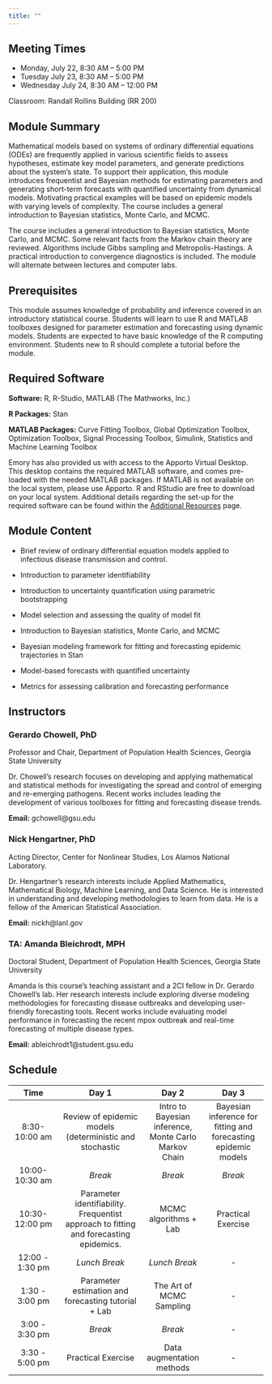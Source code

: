 ```yaml
---
title: ""
---
```


## Meeting Times

-   Monday, July 22, 8:30 AM – 5:00 PM
-   Tuesday July 23, 8:30 AM – 5:00 PM
-   Wednesday July 24, 8:30 AM – 12:00 PM

Classroom: Randall Rollins Building (RR 200)

## Module Summary

Mathematical models based on systems of ordinary differential equations (ODEs) are frequently applied in various scientific fields to assess hypotheses, estimate key model parameters, and generate predictions about the system's state. To support their application, this module introduces frequentist and Bayesian methods for estimating parameters and generating short-term forecasts with quantified uncertainty from dynamical models. Motivating practical examples will be based on epidemic models with varying levels of complexity. The course includes a general introduction to Bayesian statistics, Monte Carlo, and MCMC.

The course includes a general introduction to Bayesian statistics, Monte Carlo, and MCMC. Some relevant facts from the Markov chain theory are reviewed. Algorithms include Gibbs sampling and Metropolis-Hastings. A practical introduction to convergence diagnostics is included. The module will alternate between lectures and computer labs.

## Prerequisites

This module assumes knowledge of probability and inference covered in an introductory statistical course. Students will learn to use R and MATLAB toolboxes designed for parameter estimation and forecasting using dynamic models. Students are expected to have basic knowledge of the R computing environment. Students new to R should complete a tutorial before the module.

## Required Software

**Software:** R, R-Studio, MATLAB (The Mathworks, Inc.)

**R Packages:** Stan

**MATLAB Packages:** Curve Fitting Toolbox, Global Optimization Toolbox, Optimization Toolbox, Signal Processing Toolbox, Simulink, Statistics and Machine Learning Toolbox

Emory has also provided us with access to the Apporto Virtual Desktop. This desktop contains the required MATLAB software, and comes pre-loaded with the needed MATLAB packages. If MATLAB is not available on the local system, please use Apporto. R and RStudio are free to download on your local system. Additional details regarding the set-up for the required software can be found within the [Additional Resources](additionaDetails.qmd) page.

## Module Content

-   Brief review of ordinary differential equation models applied to infectious disease transmission and control.

-   Introduction to parameter identifiability

-   Introduction to uncertainty quantification using parametric bootstrapping

-   Model selection and assessing the quality of model fit

-   Introduction to Bayesian statistics, Monte Carlo, and MCMC

-   Bayesian modeling framework for fitting and forecasting epidemic trajectories in Stan

-   Model-based forecasts with quantified uncertainty

-   Metrics for assessing calibration and forecasting performance

## Instructors

### Gerardo Chowell, PhD
Professor and Chair, Department of Population Health Sciences, Georgia State University

Dr. Chowell's research focuses on developing and applying mathematical and statistical methods for investigating the spread and control of emerging and re-emerging pathogens. Recent works includes leading the development of various toolboxes for fitting and forecasting disease trends.

**Email:** gchowell\@gsu.edu 

### Nick Hengartner, PhD 
Acting Director, Center for Nonlinear Studies, Los Alamos National Laboratory.

Dr. Hengartner’s research interests include Applied Mathematics, Mathematical Biology, Machine Learning, and Data Science. He is interested in understanding and developing methodologies to learn from data. He is a fellow of the American Statistical Association.

**Email:** nickh\@lanl.gov

### TA: Amanda Bleichrodt, MPH
Doctoral Student, Department of Population Health Sciences, Georgia State University

Amanda is this course's teaching assistant and a 2CI fellow in Dr. Gerardo Chowell's lab. Her research interests include exploring diverse modeling methodologies for forecasting disease outbreaks and developing user-friendly forecasting tools. Recent works include evaluating model performance in forecasting the recent mpox outbreak and real-time forecasting of multiple disease types. 

**Email:** ableichrodt1\@student.gsu.edu

## Schedule

|      Time       |                                         Day 1                                         |                         Day 2                         |                             Day 3                              |
|:-------------:|:-----------------------:|:-------------:|:----------------:|
|  8:30-10:00 am  |                Review of epidemic models (deterministic and stochastic                | Intro to Bayesian inference, Monte Carlo Markov Chain | Bayesian inference for fitting and forecasting epidemic models |
| 10:00-10:30 am  |                                        *Break*                                        |                        *Break*                        |                            *Break*                             |
| 10:30-12:00 pm  | Parameter identifiability. Frequentist approach to fitting and forecasting epidemics. |                 MCMC algorithms + Lab                 |                       Practical Exercise                       |
| 12:00 - 1:30 pm |                                     *Lunch Break*                                     |                     *Lunch Break*                     |                               \-                               |
| 1:30 - 3:00 pm  |                  Parameter estimation and forecasting tutorial + Lab                  |               The Art of MCMC Sampling                |                               \-                               |
| 3:00 - 3:30 pm  |                                        *Break*                                        |                        *Break*                        |                               \-                               |
| 3:30 - 5:00 pm  |                                  Practical Exercise                                   |               Data augmentation methods               |                               \-                               |
